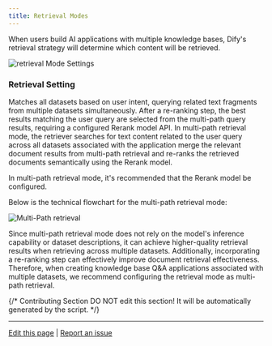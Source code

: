 ```yaml
---
title: Retrieval Modes
---
```



When users build AI applications with multiple knowledge bases, Dify's retrieval strategy will determine which content will be retrieved.

![retrieval Mode Settings](https://assets-docs.dify.ai/dify-enterprise-mintlify/en/learn-more/extended-reading/retrieval-augment/a44e23f00203fd85d16b090403f8fb58.png)

### Retrieval Setting

Matches all datasets based on user intent, querying related text fragments from multiple datasets simultaneously. After a re-ranking step, the best results matching the user query are selected from the multi-path query results, requiring a configured Rerank model API. In multi-path retrieval mode, the retriever searches for text content related to the user query across all datasets associated with the application merge the relevant document results from multi-path retrieval and re-ranks the retrieved documents semantically using the Rerank model.

In multi-path retrieval mode, it's recommended that the Rerank model be configured.

Below is the technical flowchart for the multi-path retrieval mode:

![Multi-Path retrieval](https://assets-docs.dify.ai/dify-enterprise-mintlify/en/learn-more/extended-reading/retrieval-augment/64007d543f1c5c3f2e87d606d79d04d3.png)

Since multi-path retrieval mode does not rely on the model's inference capability or dataset descriptions, it can achieve higher-quality retrieval results when retrieving across multiple datasets. Additionally, incorporating a re-ranking step can effectively improve document retrieval effectiveness. Therefore, when creating knowledge base Q\&A applications associated with multiple datasets, we recommend configuring the retrieval mode as multi-path retrieval.

{/*
Contributing Section
DO NOT edit this section!
It will be automatically generated by the script.
*/}

---

[Edit this page](https://github.com/langgenius/dify-docs/edit/main/en/learn-more/extended-reading/retrieval-augment/retrieval.mdx) | [Report an issue](https://github.com/langgenius/dify-docs/issues/new?template=docs.yml)

